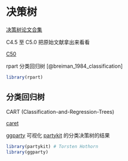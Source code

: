 # 决策树 {#chap:decision-trees}

[决策树论文合集](https://github.com/benedekrozemberczki/awesome-decision-tree-papers)

C4.5 至 C5.0 把原始文献拿出来看看

[C50](https://github.com/topepo/C5.0)

rpart 分类回归树 [@breiman_1984_classification]

```r
library(rpart)
```

## 分类回归树 {#sec:classification-and-regression-trees}

CART (Classification-and-Regression-Trees)

[caret](https://github.com/topepo/caret)

[ggparty](https://github.com/martin-borkovec/ggparty) 可视化 [partykit](https://CRAN.R-project.org/package=partykit) 的分类决策树的结果

```r
library(partykit) # Torsten Hothorn
library(ggparty)
```
